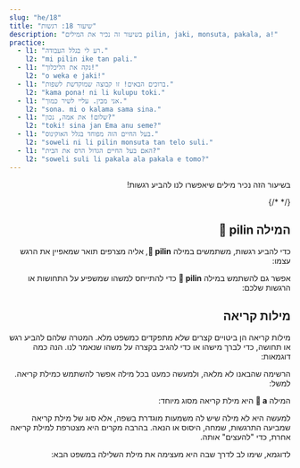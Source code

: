```yaml
---
slug: "he/18"
title: "שיעור 18: רגשות"
description: "בשיעור זה נכיר את המילים pilin, jaki, monsuta, pakala, a!"
practice:
  - l1: "רע לי בגלל העבודה."
    l2: "mi pilin ike tan pali."
  - l1: "נקה את הליכלוך!"
    l2: "o weka e jaki!"
  - l1: "ברוכים הבאים! זו קבוצה שמוקדשת לשפות."
    l2: "kama pona! ni li kulupu toki."
  - l1: "אני מבין. עליי לשיר כמוך."
    l2: "sona. mi o kalama sama sina."
  - l1: "שלום! את אמה, נכון?"
    l2: "toki! sina jan Ema anu seme?"
  - l1: "בעל החיים הזה מפוחד בגלל האוקינוס."
    l2: "soweli ni li pilin monsuta tan telo suli."
  - l1: "האם בעל החיים הגדול הרס את הבית?"
    l2: "soweli suli li pakala ala pakala e tomo?"
---
```



<div dir="rtl">

בשיעור הזה נכיר מילים שיאפשרו לנו להביע רגשות!

<List>
  <Word sl="pilin" m="להרגיש, לחוות, לב" />
  <Word sl="jaki" m="מגעיל, עלוב, מרופט" />
  <Word sl="monsuta" m="פחד, משהו מפחיד" />
  <Word sl="pakala" m="לשבור, לקלקל" />
  {/* <Word sl="taso" m="אבל, רק" />*/}
</List>

## המילה 󱥎 pilin

כדי להביע רגשות, משתמשים במילה **󱥎 pilin**, אליה מצרפים תואר שמאפיין את הרגש עצמו:

<List>
  <Word sl="pilin pona" m="להרגיש טוב" />
  <Word sl="pilin wawa" m="להרגיש חזק" />
  <Sentence sl="mi pilin nasa." m="אני מרגיש מוזר." />
  <Sentence sl="sina pilin seme?" m="איך אתה מרגיש?" />
  <Sentence sl="mi pilin monsuta tan soweli." m="אני פוחד מחיות." />
</List>

אפשר גם להשתמש במילה  **󱥎 pilin** כדי להתייחס למשהו שמשפיע על התחושות או הרגשות שלכם:

<List>
  <Sentence sl="sina pona e pilin mi." m="אתה משפר את ההרגשה שלי." />
  <Sentence sl="kon li jaki tawa pilin." m="האויר מרגיש לי מזוהם." />
</List>

## מילות קריאה

מילות קריאה הן ביטויים קצרים שלא מתפקדים כמשפט מלא. המטרה שלהם להביע רגש או תחושה, כדי לברך מישהו או כדי להגיב בקצרה על משהו שנאמר לנו. הנה כמה דוגמאות:


<List>
  <Word sl="toki!" m="שלום!" />
  <Word sl="pona!" m="טוב!" />
  <Word sl="sona." m="הבנתי" />
  <Word sl="wawa!" m="מדהים!" />
  <Word sl="lon." m="נכון." />
  <Word sl="kama pona!" m="ברוכים הבאים!" />
</List>

הרשימה שהבאנו לא מלאה, ולמעשה כמעט בכל מילה אפשר להשתמש כמילת קריאה. למשל:

<List>
  <Word sl="pipi!" m="אההה! באג!" />
</List>

המילה **󱤀 a** היא מילת קריאה מסוג מיוחד:

<List>
  <Word sl="a" m="אה/או/הו" />
</List>

למעשה היא לא מילה שיש לה משמעות מוגדרת בשפה, אלא סוג של מילת קריאה שמביעה התרגשות, שמחה, היסוס או הנאה. בהרבה מקרים היא מצטרפת למילת קריאה אחרת, כדי "להעצים" אותה.

<List>
    <Word sl="suwi a!" m="ממש חמוד!" />
    <Word sl="a, ken." m="אה.. אולי. יכול להיות." />
    <Word sp="󱤀&zwnj;󱤀&zwnj;󱤀" sl="a a a!" m="הא הא הא!" />
</List>

לדוגמא, שימו לב לדרך שבה היא מעצימה את מילת השלילה במשפט הבא:

<List>
    <Sentence sl="mi sona ala a e ni!" m="אני ממש <strong>לא</strong> ידעתי את זה!" />
</List>

<Practice exercises={frontmatter.practice} client:load />

</div>